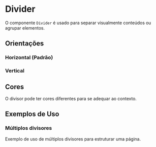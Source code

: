 
<Meta of={DividerStories} />

# Divider

O componente `Divider` é usado para separar visualmente conteúdos ou agrupar elementos.

<Primary />

<Controls />

## Orientações

### Horizontal (Padrão)
<Canvas of={DividerStories.Default} />

### Vertical
<Canvas of={DividerStories.Vertical} />

## Cores
O divisor pode ter cores diferentes para se adequar ao contexto.
<Canvas of={DividerStories.ColorVariants} />

## Exemplos de Uso


### Múltiplos divisores
Exemplo de uso de múltiplos divisores para estruturar uma página.
<Canvas of={DividerStories.MultipleDividers} />
